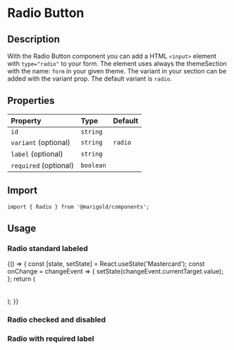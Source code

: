 
<Meta title="Components/Form/Radio" />

# Radio Button

## Description

With the Radio Button component you can add a HTML `<input>` element with `type="radio"` to your form.
The element uses always the themeSection with the name: `form` in your given theme. The variant in your section can be added with the variant prop. The default variant is `radio`.

## Properties

| Property              | Type      | Default |
| :-------------------- | :-------- | :------ |
| `id`                  | `string`  |         |
| `variant` (optional)  | `string`  | `radio` |
| `label` (optional)    | `string`  |         |
| `required` (optional) | `boolean` |         |

## Import

```tsx
import { Radio } from '@marigold/components';
```

## Usage

### Radio standard labeled

<Preview>
  <Story name="RadioOne">
    {() => {
      const [state, setState] = React.useState('Mastercard');
      const onChange = changeEvent => {
        setState(changeEvent.currentTarget.value);
      };
      return (
        <div>
          <Radio
            id="mc"
            name="payment"
            onChange={onChange}
            checked={state === 'Mastercard'}
            value="Mastercard"
            label="Mastercard"
          />
          <br />
          <Radio
            id="vi"
            name="payment"
            onChange={onChange}
            checked={state === 'Visa'}
            value="Visa"
            label="Visa"
          />
          <br />
          <Radio
            id="ae"
            name="payment"
            onChange={onChange}
            checked={state === 'AmericanExpress'}
            value="AmericanExpress"
            label="AmericanExpress"
          />
        </div>
      );
    }}
  </Story>
</Preview>

### Radio checked and disabled

<Preview>
  <Story name="RadioTwo">
    <div>
      <Radio id="radio" checked />
      <Radio id="radio" disabled />
      <Radio id="radio" checked disabled />
    </div>
  </Story>
</Preview>

### Radio with required label

<Preview>
  <Story name="RadioThree">
    <div>
      <Radio
        checked
        id="required"
        value="required"
        required
        label="This label is required"
      />
    </div>
  </Story>
</Preview>
